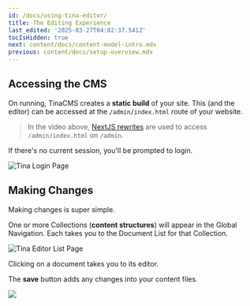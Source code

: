 ```yaml
---
id: /docs/using-tina-editor/
title: The Editing Experience
last_edited: '2025-03-27T04:02:37.541Z'
tocIsHidden: true
next: content/docs/content-model-intro.mdx
previous: content/docs/setup-overview.mdx
---
```


<Youtube embedSrc="https://www.youtube.com/embed/CsCQS7HIBv0?si=rrQbD_l21B7u2zyo" />

## Accessing the CMS

On running, TinaCMS creates a **static build** of your site. This (and the editor) can be accessed at the `/admin/index.html` route of your website.

> In the video above, [NextJS rewrites](https://nextjs.org/docs/app/api-reference/config/next-config-js/rewrites) are used to access `/admin/index.html` on `/admin`.

If there's no current session, you'll be prompted to login.

![Tina Login Page](/img/tina-login.png)

## Making Changes

Making changes is super simple.

One or more Collections (**content structures**) will appear in the Global Navigation. Each takes you to the Document List for that Collection.

![Tina Editor List Page](/img/tina-list-page.png)

Clicking on a document takes you to its editor.

The **save** button adds any changes into your content files.

![](/2.png)

